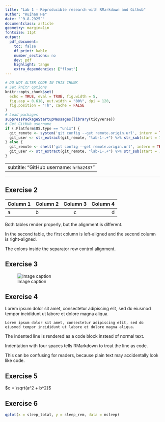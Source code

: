 ```yaml
---
title: "Lab 1 - Reproducible research with RMarkdown and Github"
author: "Ruihan He"
date: "`9-8-2025`"
documentclass: article
geometry: margin=1in
fontsize: 11pt
output:
  pdf_document:
    toc: false
    df_print: kable
    number_sections: no
    dev: pdf
    highlight: tango
    extra_dependencies: ["float"]
---
```


```r
# DO NOT ALTER CODE IN THIS CHUNK
# Set knitr options
knitr::opts_chunk$set(
  echo = TRUE, eval = TRUE, fig.width = 5,
  fig.asp = 0.618, out.width = "80%", dpi = 120,
  fig.position = "!h", cache = FALSE
)
# Load packages
suppressPackageStartupMessages(library(tidyverse))
# Get GitHub username
if (.Platform$OS.type == "unix") {
  git_remote <- system('git config --get remote.origin.url', intern = TRUE)
  git_user <- str_extract(git_remote, "lab-1-.+") %>% str_sub(start = 7)
} else {
  git_remote <- shell('git config --get remote.origin.url', intern = TRUE)
  git_user <- str_extract(git_remote, "lab-1-.+") %>% str_sub(start = 7)
}
```

---
subtitle: "GitHub username: `hrha2487`"
---

---

## Exercise 2

| Column 1 | Column 2 | Column 3 | Column 4 |
| -------- | :------- | :------: | -------: |
| a        | b        | c        | d        |


Both tables render properly, but the alignment is different.

In the second table, the first column is left-aligned and the second column is right-aligned.

The colons inside the separator row control alignment.



## Exercise 3

![Image caption](knitting-process.png)


## Exercise 4

Lorem ipsum dolor sit amet, consectetur adipiscing elit, sed do eiusmod tempor incididunt ut labore et dolore magna aliqua.

    Lorem ipsum dolor sit amet, consectetur adipiscing elit, sed do eiusmod tempor incididunt ut labore et dolore magna aliqua.

The indented line is rendered as a code block instead of normal text.

Indentation with four spaces tells RMarkdown to treat the line as code.

This can be confusing for readers, because plain text may accidentally look like code.

## Exercise 5

$c = \sqrt{a^2 + b^2}$


## Exercise 6

```r
qplot(x = sleep_total, y = sleep_rem, data = msleep)
```


